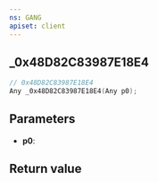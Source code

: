 ```yaml
---
ns: GANG
apiset: client
---
```

## _0x48D82C83987E18E4

```c
// 0x48D82C83987E18E4
Any _0x48D82C83987E18E4(Any p0);
```


## Parameters
* **p0**:

## Return value